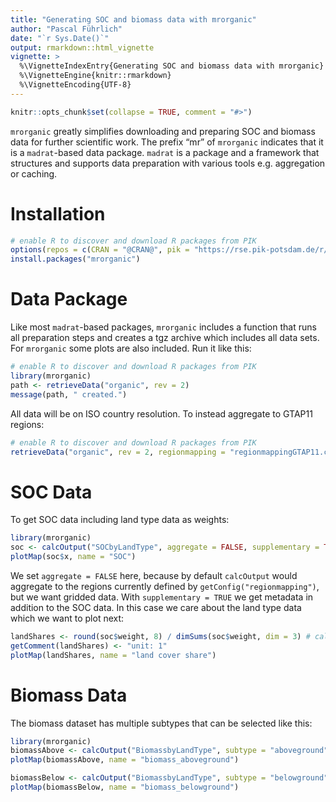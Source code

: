 ```yaml
---
title: "Generating SOC and biomass data with mrorganic"
author: "Pascal Führlich"
date: "`r Sys.Date()`"
output: rmarkdown::html_vignette
vignette: >
  %\VignetteIndexEntry{Generating SOC and biomass data with mrorganic}
  %\VignetteEngine{knitr::rmarkdown}
  %\VignetteEncoding{UTF-8}
---
```


```r
knitr::opts_chunk$set(collapse = TRUE, comment = "#>")
```

`mrorganic` greatly simplifies downloading and preparing SOC and biomass data for further scientific work.
The prefix "mr" of `mrorganic` indicates that it is a `madrat`-based data package.
`madrat` is a package and a framework that structures and supports data preparation
with various tools e.g. aggregation or caching.


# Installation
```r
# enable R to discover and download R packages from PIK
options(repos = c(CRAN = "@CRAN@", pik = "https://rse.pik-potsdam.de/r/packages"))
install.packages("mrorganic")
```

# Data Package
Like most `madrat`-based packages, `mrorganic` includes a function that runs all preparation steps and creates a tgz
archive which includes all data sets. For `mrorganic` some plots are also included. Run it like this:
```r
# enable R to discover and download R packages from PIK
library(mrorganic)
path <- retrieveData("organic", rev = 2)
message(path, " created.")
```
All data will be on ISO country resolution. To instead aggregate to GTAP11 regions:
```r
# enable R to discover and download R packages from PIK
retrieveData("organic", rev = 2, regionmapping = "regionmappingGTAP11.csv")
```

# SOC Data
To get SOC data including land type data as weights:
```r
library(mrorganic)
soc <- calcOutput("SOCbyLandType", aggregate = FALSE, supplementary = TRUE)
plotMap(soc$x, name = "SOC")
```
We set `aggregate = FALSE` here, because by default `calcOutput` would aggregate to
the regions currently defined by `getConfig("regionmapping")`, but we want gridded data.
With `supplementary = TRUE` we get metadata in addition to the SOC data. In this case
we care about the land type data which we want to plot next:
```r
landShares <- round(soc$weight, 8) / dimSums(soc$weight, dim = 3) # calculate shares
getComment(landShares) <- "unit: 1"
plotMap(landShares, name = "land cover share")
```

# Biomass Data
The biomass dataset has multiple subtypes that can be selected like this:
```r
library(mrorganic)
biomassAbove <- calcOutput("BiomassbyLandType", subtype = "aboveground")
plotMap(biomassAbove, name = "biomass_aboveground")

biomassBelow <- calcOutput("BiomassbyLandType", subtype = "belowground")
plotMap(biomassBelow, name = "biomass_belowground")
```
